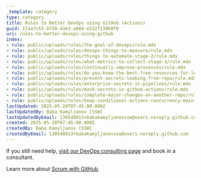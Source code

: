 ```yaml
---
_template: category
type: category
title: Rules to Better DevOps using GitHub (Actions)
guid: 1faa7c53-b750-43e3-a604-e532f139b0f0
uri: rules-to-better-devops-using-github
index:
- rule: public/uploads/rules/the-goal-of-devops/rule.mdx
- rule: public/uploads/rules/devops-things-to-measure/rule.mdx
- rule: public/uploads/rules/things-to-automate-stage-2/rule.mdx
- rule: public/uploads/rules/what-metrics-to-collect-stage-3/rule.mdx
- rule: public/uploads/rules/continually-improve-processes/rule.mdx
- rule: public/uploads/rules/do-you-know-the-best-free-resources-for-learning-devops/rule.mdx
- rule: public/uploads/rules/prevent-secrets-leaking-from-repo/rule.mdx
- rule: public/uploads/rules/enterprise-secrets-in-pipelines/rule.mdx
- rule: public/uploads/rules/mask-secrets-in-github-actions/rule.mdx
- rule: public/uploads/rules/complete-major-changes-on-another-repo/rule.mdx
- rule: public/uploads/rules/keep-conditional-actions-concurrency-main-workflow/rule.mdx
lastUpdated: 2025-05-20T07:45:00.000Z
lastUpdatedBy: Baba Kamyljanov [SSW]
lastUpdatedByEmail: 138548013+babakamyljanovssw@users.noreply.github.com
created: 2025-05-20T07:45:00.000Z
createdBy: Baba Kamyljanov [SSW]
createdByEmail: 138548013+babakamyljanovssw@users.noreply.github.com
---
```


If you still need help, [visit our DevOps consulting page](https://www.ssw.com.au/ssw/Consulting/DevOps.aspx) and book in a consultant.

Learn more about [Scrum with GitHub](/rules-to-better-scrum-using-github).
